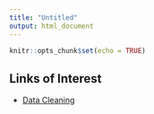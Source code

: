 ```yaml
---
title: "Untitled"
output: html_document
---
```


```r
knitr::opts_chunk$set(echo = TRUE)
```

## Links of Interest

- [Data Cleaning](https://kw529.github.io/RMarkdown_training/Session8.html)

